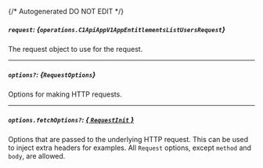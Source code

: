 {/* Autogenerated DO NOT EDIT  */}

##### `request`: *{`operations.C1ApiAppV1AppEntitlementsListUsersRequest`}*
The request object to use for the request.

<Collapsible openLabel={Labels.showProperties} closeLabel={Labels.hideProperties}>
  <C1ApiAppV1AppEntitlementsListUsersRequest />
</Collapsible>

---
##### `options?`: *{`RequestOptions`}*
Options for making HTTP requests.

---
##### `options.fetchOptions?`: [*{ `RequestInit` }*](https://developer.mozilla.org/en-US/docs/Web/API/Request/Request#options)
Options that are passed to the underlying HTTP request. This can be used to inject extra headers for examples. All `Request` options, except `method` and `body`, are allowed.

